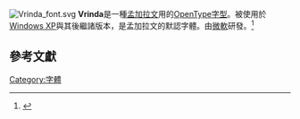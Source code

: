 {{noteTA
|G1=IT
}}
[[File:Vrinda_font.svg|thumb]]
'''Vrinda'''是一種[[孟加拉文|孟加拉文]]用的[[OpenType|OpenType]][[计算机字体|字型]]。被使用於[[Windows_XP|Windows XP]]與其後繼諸版本，是孟加拉文的默認字體。由[[微軟|微軟]]研發。<ref>{{Cite web |url=http://www.microsoft.com/typography/fonts/font.aspx?FMID=1696 |title=Vrinda 5.90 |access-date=2015-05-21 |archive-date=2017-07-14 |archive-url=https://web.archive.org/web/20170714230511/http://www.microsoft.com/typography/fonts/font.aspx?FMID=1696 }}</ref>

==參考文獻==
{{reflist}}
{{Windows字体}}

[[Category:字體|Category:字體]]